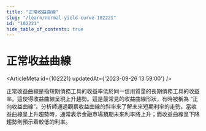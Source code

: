 ```yaml
---
title: "正常收益曲線"
slug: "/learn/normal-yield-curve-102221"
id: "102221"
hide_table_of_contents: true
---
```



# 正常收益曲線

<ArticleMeta id={102221} updatedAt={'2023-09-26 13:59:00'} />
<div className='border-solid border-b border-t-0 my-4 border-[var(--ifm-color-gray-300)]' />

正常收益曲線是指短期債務工具的收益率低於同一信用質量的長期債務工具的收益率。這使得收益曲線呈現上升趨勢。這是最常見的收益曲線形狀，有時被稱為 “正向收益曲線”。分析師通過觀察收益曲線的斜率來了解未來短期利率的走勢。當收益曲線呈上升趨勢時，通常表示金融市場預期未來利率將上升；而收益曲線呈下降趨勢則預示着較低的利率。
